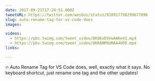 ```yaml
---
date: 2017-09-21T17:24:51.000Z
tweetURL: https://twitter.com/wesbos/status/910917756299677696
slug: auto-rename-tag-for-vs-code-does
images:

videos:
  - https://pbs.twimg.com/tweet_video/DKQ6xDSVwAAKe4I.mp4
  - https://pbs.twimg.com/tweet_video/DKRAMM9UMAA4UPD.mp4
links:

---
```

🔥 Auto Rename Tag for VS Code does, well, exactly what it says. No keyboard shortcut, just rename one tag and the other updates!
